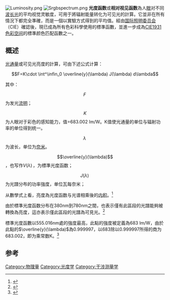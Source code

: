 {{TA
|G1=物理學
|G2 = 单位
}}
{{For|天文学的光度函数|光度函数 (天文学)}}

[[File:Luminosity.png|thumb]]
[[File:Srgbspectrum.png|thumb]]
'''光度函数'''或'''相对视见函数'''為人[[眼|眼]]对不同[[波长|波长]][[光|光]]的平均视觉灵敏度，可用于將辐射能量转化为可见光的計算。它並非在所有情況下都完全準確，而是一個以實驗方式得到的平均值。經由[[国际照明委员会|国际照明委员会]]（CIE）確認後，現已成為所有色彩科學使用的標準函數，並進一步成為[[CIE1931色彩空间|CIE1931色彩空间]]的標準颜色匹配函數之一。

==概述==
[[光通量|光通量]]或可见光亮度的計算，可由下述公式计算：
:<math>F=K\cdot \int^\infin_0 \overline{y}(\lambda) J(\lambda) d\lambda</math>

其中：
:<math>F\,</math>为发光[[流明|流明]]；
:<math>K</math>为人眼对于彩色的感知能力，值=683.002 lm/W。K值使光通量的单位与辐射功率的单位得到统一。
:<math>\lambda\,</math>为波长，单位为[[奈米|奈米]]。
:<math>\overline{y}(\lambda)</math>，也写作<math>V(\lambda)\,</math>，为標準光度函数；
:<math>J(\lambda)\,</math>为光譜分布的功率強度，单位瓦每奈米；

从數學式上看，亮度為光度函数与光谱相乘後的[[内积|内积]]。<ref name="Charles2003">{{cite book | title =  数字视频和HDTV| author = 查尔斯A波因顿（2003） | publisher = 摩根·考夫曼 | year = 2003 | isbn = 1558607927 | url = http://books.google.com/?id=ra1lcAwgvq4C&pg=RA1-PA205&dq=luminance+dot-product }}</ref> 

由於標準光度函数分布在380nm到780nm之間，也表示僅有此區段的光譜能夠被轉換為亮度，這亦表示僅此區段的光譜為可見光。<ref>{{cite web | url = http://www.cie.co.at/main/freepubs.html | title = CIE的免费下载文件 | accessdate = 2011-04-10 | archive-date = 2008-01-13 | archive-url = https://web.archive.org/web/20080113042332/http://www.cie.co.at/main/freepubs.html | dead-url = no }}</ref> 

標準光度函數以555.016nm處的強度最高，此點的強度被定義為683 lm/W，由於此點的<math>\overline{y}(\lambda)</math>為0.999997，以683除以0.999997所得的商为683.002，即为乘常数K。<ref>{{cite book | author=君特格拉斯和斯泰尔斯 | title=色彩学-概念与方法，定量数据和公式 |edition=2 | publisher= 威利 | year=2000 | isbn =0-471-39918-3 }}</ref>

==参考==
<references />

[[Category:物理量|Category:物理量]]
[[Category:光度学|Category:光度学]]
[[Category:干涉测量学|Category:干涉测量学]]